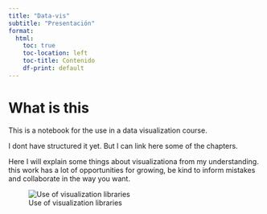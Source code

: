 ```yaml
---
title: "Data-vis"
subtitle: "Presentación"
format: 
  html:
    toc: true
    toc-location: left
    toc-title: Contenido
    df-print: default
---
```


# What is this

This is a notebook for the use in a data visualization course.

I dont have structured it yet. But I can link here some of the chapters.

Here I will explain some things about visualizationa from my understanding. this work has a lot of opportunities for growing, be kind to inform mistakes and collaborate in the way you want.


![Use of visualization libraries](structure.png)
